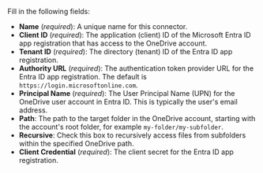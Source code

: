 Fill in the following fields:

- **Name** (_required_): A unique name for this connector.
- **Client ID** (_required_): The application (client) ID of the Microsoft Entra ID app registration that has access to the OneDrive account.
- **Tenant ID** (_required_): The directory (tenant) ID of the Entra ID app registration.
- **Authority URL** (_required_): The authentication token provider URL for the Entra ID app registration. The default is `https://login.microsoftonline.com`.
- **Principal Name** (_required_): The User Principal Name (UPN) for the OneDrive user account in Entra ID. This is typically the user's email address.
- **Path**: The path to the target folder in the OneDrive account, starting with the account's root folder, for example `my-folder/my-subfolder`.
- **Recursive**: Check this box to recursively access files from subfolders within the specified OneDrive path.
- **Client Credential** (_required_): The client secret for the Entra ID app registration.



